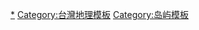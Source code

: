 {{Navbox
|name = 中華民國島嶼
|title = {{flagicon|ROC}} [[中華民國島嶼列表|中華民國島嶼]]
|image = [[File:Flag of the Republic of China.svg|50px|中華民國國旗]]
|listclass = hlist

|group1 = [[臺灣]]附屬島嶼（62）
|list1 = {{Navbox subgroup
  |group1 = 
  |list1 =
* [[臺灣|臺灣本島]]
  |group2 = [[北臺灣|北部區域]]（26）
  |list2 = {{Navbox subgroup
    |group1 =
    |list1 = 
* [[內溝溪]]五分埤生態濕地生態島<sup>內</sup>（新北市-臺北市）
    |group2 = [[基隆市]]（6）
    |list2 =
* [[基隆嶼]]（小基隆嶼）
* [[和平島]]
* [[北方三島]]（[[花瓶嶼]]、[[棉花嶼]]、[[彭佳嶼]]）
    |group3 = [[新北市]]（6）
    |list3 =
* [[燭臺雙嶼|燭台嶼]]
* [[淡水河]][[中興新洲]]<sup>內</sup>
* [[翡翠水庫]]湖島（九芎林<sup>內</sup>、乾溝<sup>內</sup>（3））
    |group4 = [[宜蘭縣]]（9）
    |list4 =
* [[龜山島]]
* ''[[釣魚臺列嶼]]（[[釣魚臺]]、[[黄尾屿|黃尾嶼]]、[[赤尾嶼]]、[[北小島]]、[[南小島]]、[[沖北岩]]、[[沖南岩]]、[[飛瀨]]）''
* 三仙礁（本礁、平礁、尖礁、米礁）、小三仙礁（黑踏仔尖、黑踏仔、鳥屎踏仔）
* [[梅花湖]]湖心島<sup>內</sup>
    |group5 = [[桃園市]]（1）
    |list5 =
* [[石門水庫 (臺灣)|石門水庫]]情人島<sup>內</sup>
    |group6 = [[新竹縣]]（1）
    |list6 =
* [[峨眉湖]]鯉魚島<sup>內</sup>
    |group7 = [[新竹市]]（2）
    |list7 =
* [[舊港 (新竹)|舊港]]
* [[青草湖 (台灣湖泊)|青草湖]][[于飛島|-{于}-飛島]]<sup>內</sup>
}}
  |group3 = [[中臺灣|中部區域]]（10）
  |list3 = {{Navbox subgroup
    |group1 = [[苗栗縣]]（3）
    |list1 = 
* [[明德水庫]]湖島（日新島<sup>內</sup>、鴛鴦島<sup>內</sup>、海棠島<sup>內</sup>）
    |group2 = [[臺中市]]（1）
    |list2 =
* [[台中公園]][[湖心亭 (臺中市)|湖心亭]]<sup>內</sup>
    |group3 = [[彰化縣]]（1）
    |list3 =
* [[彰化濱海工業區|彰化濱海工業區鹿港區]]
    |group4 = [[南投縣]]（1）
    |list4 =
* [[日月潭]][[拉魯島]]<sup>內</sup>
    |group5 = [[雲林縣]]（4）
    |list5 =
* [[外傘頂洲]]
* 統汕洲-箔子寮汕
* [[佐佐木島|海豐島]]
* 雲林離島式基礎工業區
}}
  |group4 = [[南臺灣|南部區域]]（13）
  |list4 = {{Navbox subgroup
    |group1 = [[嘉義縣]]（2）
    |list1 =
* 布袋海埔新生地
* [[曾文水庫]]印仔島<sup>內</sup>
    |group2 = [[臺南市]]（6）
    |list2 =
* [[臺南市第五期市地重劃區]]
* [[漁光里 (臺南市)|漁光島]]
* 北門海埔地
* 青山港汕北側
* 青山港汕南側-網子寮汕
* [[烏山頭水庫]][[烏山頭水庫|辯天島]]<sup>內</sup>
    |group3 = [[高雄市]]（2）
    |list3 = {{Navbox subgroup
    |group1 = 
    |list1 =
* [[澄清湖]][[富國島 (台灣)|富國島]]<sup>內</sup>
    |group2 = [[旗津區]]（1）
    |list2 =
* [[旗津區|旗津島]]
}}
    |group4 = [[屏東縣]]（3）
    |list4 = {{Navbox subgroup
    |group1 = 
    |list1 =
* [[七星岩 (台灣)|七星岩]]（2）
    |group2 = [[琉球鄉]]（1）
    |list2 =
* [[琉球嶼]]
}}
}}
  |group5 = [[東臺灣|東部區域]]（12）
  |list5 = {{Navbox subgroup
    |group1 = [[花蓮縣]]（1）
    |list1 =
* [[奚卜蘭島]]
    |group2 = [[臺東縣]]（11）
    |list2 = {{Navbox subgroup
    |group1 = 
    |list1 =
* [[三仙臺|三仙臺嶼]]
    |group2 = [[綠島鄉]]（6）
    |list2 = 
* [[綠島鄉|綠島]]（青魚嶼、樓門岩、樓門巖、內巖、島卵岩）
    |group3 = [[蘭嶼鄉]]（4）
    |list3 = 
* [[蘭嶼]]（[[小蘭嶼]]、軍艦岩、外礁）
}}
}}
}}

|group2 = [[澎湖群島]]（103）
|list2 = {{Navbox subgroup
    |group1 = [[澎湖縣]]
    |list1 = {{Navbox subgroup
    |group1 = 
    |list1 = 
* [[澎湖本島]]
    |group2 = [[馬公市]]（6）
    |list2 =
* [[虎井嶼]]
* [[桶盤嶼]]
* 中央嶼
* 牛母件嶼
* 四角嶼、雞籠嶼
    |group3 = [[湖西鄉]]（14）
    |list3 =
* 錠鉤嶼（4）
* 雞善嶼（2）
* 赤嶼
* 溪塭
* 番黍仔尾嶼
* 查埔嶼
* [[查母嶼]]（2）
* 香爐嶼
* 鼓架嶼
    |group4 = [[白沙鄉_(台灣)|白沙鄉]]（44）
    |list4 =
* [[白沙島 (澎湖)|白沙島]]
* [[險礁嶼]]
* 空殼嶼
* 翁公石
* [[吉貝嶼]]（[[目斗嶼]]、過嶼、大磽嶼、二磽礁、小列嶼、蹺仔礁、巷空瀨）
* [[鳥嶼]]（屈爪嶼、毛司嶼、北礁、毛常嶼、[[南面掛嶼]]、小屈爪、印仔、外新礁）
* [[員貝嶼]]（小龍、澎澎灘）
* [[大倉嶼]]
* [[中屯嶼]]（小嶼、雁情嶼）
* [[姑婆嶼]]、鐵砧嶼、金嶼、龍頭礁、白賊嶼、半年礁、大燈火礁
* 雞頭嶼、坪嶼
* 草嶼1
* 小白沙嶼、大白沙嶼、土地公嶼、大礁、流迴礁、順風礁
    |group5 = [[西嶼鄉]]（3）
    |list5 =
* [[西嶼]]
* [[小門嶼]]
* 海墘嶼
    |group6 = [[望安鄉]]（34）
    |list6 =
* [[望安島]]
* [[澎湖南方四島國家公園|南方四島]]（[[東嶼坪嶼]]（二塭、鐘仔、香爐、豬母礁、南塭仔）、[[西嶼坪嶼]]（頭巾、鐵砧）、[[東吉嶼]]（鋤頭嶼）、[[西吉嶼]]（柴垵塭））
* [[將軍澳嶼]]（狗沙仔、金瓜仔礁、船帆嶼、後袋仔、大塭、凹門礁、酒甕礁、海翁礁）
* [[花嶼]]（[[大貓嶼]]、[[小貓嶼]]、草嶼2）
* 馬鞍山嶼、船後礁
* 天台山塭
* 籠塭、北塭、白沙塭、南塭
    |group7 = [[七美鄉_(台灣)|七美鄉]]（1）
    |list7 =
* [[七美嶼]]
}}
}}
|group3 = [[金門縣|金門群島]]（51）
|list3 = {{Navbox subgroup
    |group1 = [[金門縣]]
    |list1 = {{Navbox subgroup
    |group1 = 
    |list1 = 
* [[金門島]]、''嶝島群島（[[大嶝島]]、[[小嶝島]]、[[角嶼]]、[[白哈礁]]）''
    |group2 = [[金城鎮 (金門縣)|金城鎮]]（3）
    |list2 =
* 黑巖
* 大岩嶼
* [[建功嶼]]
    |group3 = [[金湖鎮]]（3）
    |list3 =
* [[北碇島]]、北碇頭
* 母嶼
    |group4 = [[金沙鎮_(金門縣)|金沙鎮]]（16）
    |list4 = 
* 白巖
* 大撥
* 小撥
* 官澳礁
* 西礁
* 照西礁
* -{后}-嶼、草嶼、東割、后嶼坡、烽遂角、鬼礁尾、振武頭
* 狗嶼
* 西園嶼
* 洋山嶼
    |group5 = [[金寧鄉]]（1）
    |list5 =
* 大墘
    |group6 = [[烈嶼鄉]]（27）
    |list6 =
* [[烈嶼]]
* [[猛虎嶼]]
* [[獅嶼]]
* [[檳榔嶼 (福建)|檳榔嶼]]
* 三腳礁
* 桂子礁
* 烏礁
* 黃嶼
* 三嶼
* 赤角礁
* 後頭嶼
* 石牛灘
* [[東碇島]]、[[復興嶼]]、大膽群島（[[大膽島]]、[[二膽島]]、三膽、四膽、五膽、石山、兔嶼、獅球、目嶼）
* 牛心礁、小擔、門口礁
* 金門嶼
}}
}}
|group4 = [[烏坵鄉|烏坵列嶼]]（13）
|list4 = {{Navbox subgroup
    |group1 = [[莆田縣]] <sup>1</sup>
    |list1 = {{Navbox subgroup
    |group1 = [[烏坵鄉]]
    |list1 = 
* [[大坵村_(金門縣)|大坵嶼]]（新娘房（2）、龍爪（3））
* [[小坵村_(金門縣)|小坵嶼]]（新郎房、青蛙石（4）、一線天東側）
}}
}}

|group5 = [[馬祖列島]]（40）
|list5 = {{Navbox subgroup
    |group1 = [[連江縣_(中華民國)|連江縣]]<sup>2</sup>
    |list1 = {{Navbox subgroup
    |group1 = [[南竿鄉]]（5）
    |list1 = 
* [[南竿島]]
* 黃官嶼
* 鞋礁
* 北泉礁
* 劉泉礁
    |group2 = [[北竿鄉]]（18）
    |list2 =
* [[北竿島]]
* [[高登島]]
* [[亮島]]
* [[大坵島|大坵]]
* 小坵
* 中島
* 白廟
* 老鼠
* 鐵尖島
* 螺山
* 蚌山
* 大小獅嶼（峭頭、無名島）
* 三連礁
* 進嶼
* 鵲石
* 龜島
* 蛤蜊
    |group3 = [[東引鄉]]（10）
    |list3 =
* [[東引島]]
* [[西引島]]
* [[北固礁]]
* 雙子礁
* 西沙礁
* 南引
* 浪岩
* 黑岩島
* 芙蓉礁
* 老鼠沙
    |group4 = [[莒光鄉]]（7）
    |list4 =
* [[東莒島]]
* [[西莒島]]
* 永留嶼
* 犀牛嶼
* 林拗
* 大嶼
* 蛇山
}}
}}
|group6 = [[南海诸岛|南海諸島]]（4）
|list6 = {{Navbox subgroup
    |group1 = [[海南特別行政區]]<sup>3</sup>
    |list1 = 
* [[東沙群島]]（[[東沙島]]、[[東沙礁]]）
* ''[[南沙群島]]'' ''[[鄭和群礁]]''（[[太平島]]、[[中洲礁|中洲島]]）
* ''[[中沙群島]]（[[黃岩島]]）''
* ''[[西沙群島]]''
}}
|belowstyle = text-align: left; 
|below = {{普通列表|
* <sup>內</sup>：指內陸島，如{{le|湖島|lake island}}、[[河岛|河島]]
* <sup>1</sup>：現由[[金門縣]]代管。
* <sup>2</sup>：包含由其代管的[[羅源縣]][[東引鄉]]與[[長樂區|長樂縣]][[莒光鄉]]。
* <sup>3</sup>：現由[[高雄市]][[旗津區]]代管。
* 另見：[[台灣已消失島嶼]]
* 注意：本表僅包含[[中華民國政府]]實際控制與目前主權聲稱之島嶼，關於其他由[[中華人民共和國政府|北京政府]]控制的島嶼請參見[[中華人民共和國島嶼列表]]。
* 注意：''斜體''表示是爭議地區。
}}
}}<noinclude>
{{Documentation}}
[[Category:中華民國島嶼|*]]
[[Category:台灣地理模板]]
[[Category:岛屿模板]]
</noinclude>